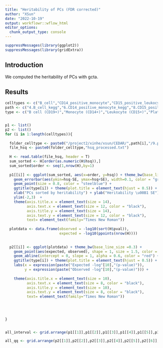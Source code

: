 ```yaml
---
title: "Heritability of PCs (FDR corrected)"
author: "XSun"
date: "2022-10-19"
output: workflowr::wflow_html
editor_options:
  chunk_output_type: console
---
```


```r
suppressMessages(library(ggplot2))
suppressMessages(library(gridExtra))
```


## Introduction

We computed the heritability of PCs with gcta.

## Results

```r
celltypes <- c("B_cell","CD14_positive_monocyte","CD15_positive_leukocyte","platelet","T_cell","thymocyte")
path <- c("4.B_cell_kegg","6.CD14_positive_monocyte_kegg","8.CD15_positive_leukocyte_kegg","16.platelet_kegg","10.T_cell_kegg","14.thymocyte_kegg")
type <- c("B cell (CD19+)","Monocyte (CD14+)","Leukocyte (CD15+)","Platelet","T cell (CD4+)","T cell (CD8+)")


p1 <- list()
p2 <- list()
for (i in 1:length(celltypes)){
  
  folder_celltype <- paste0("/project2/xinhe/xsun/CEDAR/",path[i],"/9.pcs_40genes_rerun/3.heritability/")
  file_hsq <- paste0(folder_celltype,"hsq_processed.txt")
  
  H <- read.table(file_hsq, header = T)
  sum_sorted <- H[order(as.numeric(H$hsq)),]
  sum_sorted$order <- seq(1,nrow(H),by=1)
  
  p1[[i]] <- ggplot(sum_sorted, aes(x=order, y=hsq)) + theme_bw(base_line_size =0.3) +
    geom_errorbar(aes(ymin=hsq-SE, ymax=hsq+SE), width=0.1, color = "grey",alpha=0.6) +
    geom_point(size = 0.8, color = "steelblue") + 
    ggtitle(type[i]) + theme(plot.title = element_text(hjust = 0.5)) + 
    xlab("PCs sorted by heritability") + ylab("Heritability \u00B1 SE") + 
    ylim(-2,3)  + 
    theme(axis.title.x = element_text(size = 14),
          axis.text.x = element_text(size = 12, color = "black"),
          axis.title.y = element_text(size = 14),
          axis.text.y = element_text(size = 12, color = "black"),
          text= element_text(family="Times New Roman")) 
  
  plotdata <- data.frame(observed = -log10(sort(H$pval)),
                         expected = -log10(ppoints(nrow(H))))
  
  
  p2[[i]] <- ggplot(plotdata) + theme_bw(base_line_size =0.3) +
    geom_point(aes(expected, observed), shape = 1, size = 1.5, color = "steelblue") +
    geom_abline(intercept = 0, slope = 1, alpha = 0.6, color = "red") +
    ggtitle(type[i]) + theme(plot.title = element_text(hjust = 0.5)) +
    labs(x = expression(paste("Expected -log"[10],"(p-value)")),
         y = expression(paste("Observed -log"[10],"(p-value)"))) +
    
    theme(axis.title.x = element_text(size = 10),
          axis.text.x = element_text(size = 8, color = "black"),
          axis.title.y = element_text(size = 10),
          axis.text.y = element_text(size = 8, color = "black"),
          text= element_text(family="Times New Roman")) 
  
  
  
  
}


all_interval <- grid.arrange(p1[[1]],p1[[2]],p1[[3]],p1[[4]],p1[[5]],p1[[6]], nrow = 2)

all_qq <- grid.arrange(p2[[1]],p2[[2]],p2[[3]],p2[[4]],p2[[5]],p2[[6]], nrow = 2)



```